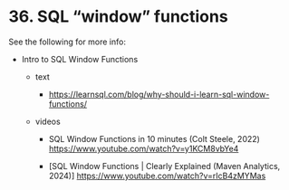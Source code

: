 # <yrChapterNumber>36. </yrChapterNumber> SQL "window" functions

See the following for more info:

* Intro to SQL Window Functions

  - text
  
    + <https://learnsql.com/blog/why-should-i-learn-sql-window-functions/>

  - videos 
  
    + SQL Window Functions in 10 minutes (Colt Steele, 2022) <https://www.youtube.com/watch?v=y1KCM8vbYe4>
  
    + [SQL Window Functions | Clearly Explained (Maven Analytics, 2024)] <https://www.youtube.com/watch?v=rIcB4zMYMas>
